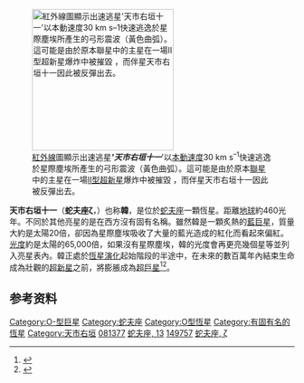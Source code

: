 {{Starbox begin |
   name=韓（蛇夫座ζ）}}
{{Starbox image
| image = 
     <div style="position: relative">[[File:Ophiuchus_IAU.svg|250px]]
     <div style="position: absolute; left: 173px; top: 142px">[[File:Cercle_rouge_100%.svg|12px]]</div>
     </div>
| caption=紅色圓圈標示恆星位置}}
{{Starbox observe |
  epoch=J2000 |
  ra=16<sup>h</sup> 37<sup>m</sup> 09.5<sup>s</sup> |
  dec=-10° 34′ 01.4″ |
  星官= [[天市垣|天市垣]] [[天市右垣|天市右垣]] |
  appmag_v=2.54 |
  constell=[[蛇夫座|蛇夫座]] }}
{{Starbox character |
  class=O9 III |
  b-v=0.02 |
  u-b=-0.86 |
  variable=[[仙后座γ变星|仙后座γ变星]] }}
{{Starbox astrometry |
  radial_v=-15 |
  prop_mo_ra=13.07 |
  prop_mo_dec=25.44 |
  parallax=7.12 |
  p_error=0.71 |
  dist_ly=458 |
  dist_pc=140 |
  absmag_v=-3.20 }}
{{Starbox detail|
  mass=20 |
  radius=8 |
  luminosity=68,000 |
  temperature=33,500 |
  metal=titanium |
  rotation=380 km/s. |
  age=4 × 10<sup>6</sup> }}
{{Starbox catalog |
  names=13 Oph, [[Harvard_Revised_catalogue|HR]] 6175, [[Bonner_Durchmusterung|BD]] -10°4350, [[Henry_Draper_catalogue|HD]] 149757, [[Smithsonian_Astrophysical_Observatory_Star_Catalog|SAO]] 160006, FK5 622, [[Hipparcos_catalogue|HIP]] 81377. }}
{{Starbox end}}
[[File:Runaway-star-zeta-ophiuchi-110125.jpg|250px|right|thumb|
[[紅外線|紅外線]]圖顯示出速逃星''''''天市右垣十一''''''以[[本動速度|本動速度]]30 km s<sup>–1</sup>快速逃逸於星際塵埃所產生的弓形震波（黃色曲弧）。這可能是由於原本[[聯星|聯星]]中的主星在一場[[II型超新星|II型超新星]]爆炸中被摧毀 ，而伴星天市右垣十一因此被反彈出去。]]

'''天市右垣十一'''（'''蛇夫座ζ'''，{{lang-en|'''ζ Oph'''或'''ζ Ophiuchi'''}}）也称'''韓'''，是位於[[蛇夫座|蛇夫座]]一顆恆星。距離[[地球|地球]]約460光年。不同於其他亮星的是在西方沒有固有名稱。雖然韓是一顆炙熱的[[藍巨星|藍巨星]]，質量大約是太陽20倍，卻因為星際塵埃吸收了大量的藍光造成的紅化而看起來偏紅。[[光度|光度]]約是太陽的65,000倍，如果沒有星際塵埃，韓的光度會再更亮幾個星等並列入亮星表內。韓正處於[[恆星演化|恆星演化]]起始階段的半途中，在未來的數百萬年內結束生命成為壯觀的[[超新星|超新星]]之前，將膨脹成為[[超巨星|超巨星]]<ref>{{cite web | title=HD 149757 -- Be Star | work=SIMBAD Astronomical Database  | url=http://simbad.u-strasbg.fr/sim-id.pl?protocol=html&Ident=zeta+ophiuchi&NbIdent=1&Radius=10&Radius.unit=arcmin&CooFrame=FK5&CooEpoch=2000&CooEqui=2000&output.max=all&o.catall=on&output.mesdisp=N&Bibyear1=1983&Bibyear2=2005&Frame1=FK5&Frame2=FK4&Frame3=G&Equi1=2000.0&Equi2=1950.0&Equi3=2000.0&Epoch1=2000.0&Epoch2=1950.0&Epoch3=2000.0  | accessdate=2007-03-29}}</ref><ref>{{Cite web |url=http://stars.astro.illinois.edu/sow/zetaoph.html |title=Zeta Oph |access-date=2011-01-31 |archive-date=2021-01-25 |archive-url=https://web.archive.org/web/20210125162050/http://stars.astro.illinois.edu/sow/zetaoph.html |dead-url=no }}</ref>。

==参考资料==
{{reflist}}
{{蛇夫座恒星}}
[[Category:O-型巨星|Category:O-型巨星]]
[[Category:蛇夫座|Category:蛇夫座]]
[[Category:O型恆星|Category:O型恆星]]
[[Category:有固有名的恆星|Category:有固有名的恆星]]
[[Category:天市右垣|Category:天市右垣]]
[[Category:HIP天體|081377]]
[[Category:佛氏天體|蛇夫座, 13]]
[[Category:HD和HDE天體|149757]]
[[Category:拜耳天體|蛇夫座, ζ]]